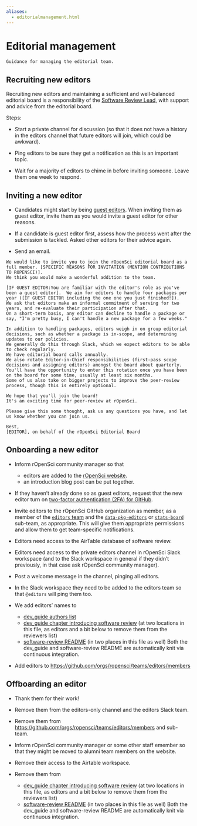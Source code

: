 ```yaml
---
aliases:
  - editorialmanagement.html
---
```


# Editorial management {#editorialmanagement}

```block
Guidance for managing the editorial team.
```

## Recruiting new editors {#recruiting-new-editors}

Recruiting new editors and maintaining a sufficient and well-balanced editorial board is a responsibility of the [Software Review Lead](https://ropensci.org/about/#team), with support and advice from the editorial board.

Steps:

- Start a private channel for discussion (so that it does not have a history in the editors channel that future editors will join, which could be awkward).

- Ping editors to be sure they get a notification as this is an important topic.

- Wait for a majority of editors to chime in before inviting someone.
  Leave them one week to respond.

## Inviting a new editor {#inviting-a-new-editor}

- Candidates might start by being [guest editors](#guesteditor).
  When inviting them as guest editor, invite them as you would invite a guest editor for other reasons.

- If a candidate is guest editor first, assess how the process went after the submission is tackled.
  Asked other editors for their advice again.

- Send an email.

```
We would like to invite you to join the rOpenSci editorial board as a full member. [SPECIFIC REASONS FOR INVITATION (MENTION CONTRIBUTIONS TO ROPENSCI)].
We think you would make a wonderful addition to the team.

[IF GUEST EDITOR:You are familiar with the editor's role as you've been a guest editor].  We aim for editors to handle four packages per year ([IF GUEST EDITOR including the one one you just finished!]).
We ask that editors make an informal commitment of serving for two years, and re-evaluate their participation after that.
On a short-term basis, any editor can decline to handle a package or say, "I'm pretty busy, I can't handle a new package for a few weeks."

In addition to handling packages, editors weigh in on group editorial decisions, such as whether a package is in-scope, and determining updates to our policies.
We generally do this through Slack, which we expect editors to be able to check regularly.
We have editorial board calls annually.
We also rotate Editor-in-Chief responsibilities (first-pass scope decisions and assigning editors) amongst the board about quarterly.
You'll have the opportunity to enter this rotation once you have been on the board for some time, usually at least six months.
Some of us also take on bigger projects to improve the peer-review process, though this is entirely optional.

We hope that you'll join the board!  
It's an exciting time for peer-review at rOpenSci.

Please give this some thought, ask us any questions you have, and let us know whether you can join us.

Best,
[EDITOR], on behalf of the rOpenSci Editorial Board
```

## Onboarding a new editor {#onboarding-a-new-editor}

- Inform rOpenSci community manager so that
  
  - editors are added to the [rOpenSci website](https://github.com/ropensci/roweb3/#team-member).
  - an introduction blog post can be put together.

- If they haven't already done so as guest editors, request that the new editor turn on [two-factor authentication (2FA) for GitHub](https://docs.github.com/en/authentication/securing-your-account-with-two-factor-authentication-2fa).

- Invite editors to the rOpenSci GitHub organization as member, as a member of the [`editors` team](https://github.com/orgs/ropensci/teams/editors) and the [`data-pkg-editors`](https://github.com/orgs/ropensci/teams/data-pkg-editors) or [`stats-board`](https://github.com/orgs/ropensci/teams/stats-board) sub-team, as appropriate.
  This will give them appropriate permissions and allow them to get team-specific notifications.

- Editors need access to the AirTable database of software review.

- Editors need access to the private editors channel in rOpenSci Slack workspace (and to the Slack workspace in general if they didn't previously, in that case ask rOpenSci community manager).

- Post a welcome message in the channel, pinging all editors.

- In the Slack workspace they need to be added to the editors team so that `@editors` will ping them too.

- We add editors' names to
  
  - [dev\_guide authors list](https://github.com/ropensci/dev_guide/blob/main/index.Rmd)
  - [dev\_guide chapter introducing software review](https://github.com/ropensci/dev_guide/blob/main/softwarereview_intro.Rmd) (at two locations in this file, as editors and a bit below to remove them from the reviewers list)
  - [software-review README](https://github.com/ropensci/software-review/blob/main/README.Rmd) (in two places in this file as well)
    Both the dev\_guide and software-review README are automatically knit via continuous integration.

- Add editors to [https://github.com/orgs/ropensci/teams/editors/members](https://github.com/orgs/ropensci/teams/editors/members)

## Offboarding an editor {#offboarding-an-editor}

- Thank them for their work!

- Remove them from the editors-only channel and the editors Slack team.

- Remove them from [https://github.com/orgs/ropensci/teams/editors/members](https://github.com/orgs/ropensci/teams/editors/members) and sub-team.

- Inform rOpenSci community manager or some other staff emember so that they might be moved to alumni team members on the website.

- Remove their access to the Airtable workspace.

- Remove them from
  
  - [dev\_guide chapter introducing software review](https://github.com/ropensci/dev_guide/blob/main/softwarereview_intro.Rmd) (at two locations in this file, as editors and a bit below to remove them from the reviewers list)
  - [software-review README](https://github.com/ropensci/software-review/blob/main/README.Rmd) (in two places in this file as well)
    Both the dev\_guide and software-review README are automatically knit via continuous integration.


